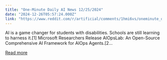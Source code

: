 ```yaml
---
title: "One-Minute Daily AI News 12/25/2024"
date: "2024-12-26T05:57:24.000Z"
link: "https://www.reddit.com/r/artificial/comments/1hmi6vs/oneminute_daily_ai_news_12252024/"
---
```


AI is a game changer for students with disabilities. Schools are still learning to harness it.[1]
 Microsoft Researchers Release AIOpsLab: An Open-Source Comprehensive AI Framework for AIOps Agents.[2...

[Read more](https://www.reddit.com/r/artificial/comments/1hmi6vs/oneminute_daily_ai_news_12252024/)
